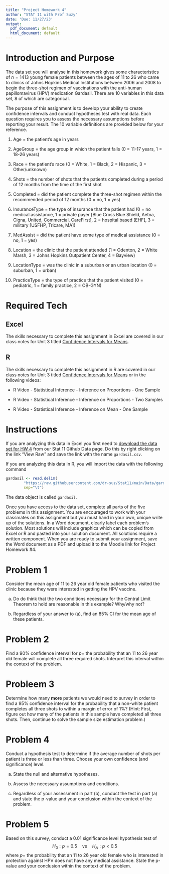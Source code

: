 ```yaml
---
title: "Project Homework 4"
author: "STAT 11 with Prof Suzy"
date: 'Due: 11/27/23'
output:
  pdf_document: default
  html_document: default
---
```


# Introduction and Purpose 

The data set you will analyse in this homework gives some characteristics of $n=1413$ young female patients between the ages of $11$ to $26$ who came to clinics of Johns Hopkins Medical Institutions between $2006$ and $2008$ to begin the three-shot regimen of vaccinations with the anti-human papillomavirus (HPV) medication Gardasil. There are $10$ variables in this data set, $8$ of which are categorical.    

The purpose of this assignment is to develop your ability to create confidence intervals and conduct hypotheses test with real data. Each question requires you to assess the necessary assumptions before reporting your result. The $10$ variable definitions are provided below for your reference. 

1. Age = the patient's age in years

2. AgeGroup = the age group in which the patient falls (0 = 11-17 years, 1 = 18-26 years)

3. Race = the patient's race (0 = White, 1 = Black, 2 = Hispanic, 3 = Other/unknown)

4. Shots = the number of shots that the patients completed during a period of 12 months from the time of the first shot

5. Completed = did the patient complete the three-shot regimen within the recommended period of 12 months (0 = no, 1 = yes)

6. InsuranceType = the type of insurance that the patient had (0 = no medical assistance, 1 = private payer [Blue Cross Blue Shield, Aetna, Cigna, United, Commercial, CareFirst], 2 = hospital based [EHF], 3 = military [USFHP, Tricare, MA])

7. MedAssist = did the patient have some type of medical assistance (0 = no, 1 = yes)

8. Location = the clinic that the patient attended (1 = Odenton, 2 = White Marsh, 3 = Johns Hopkins Outpatient Center, 4 = Bayview)

9. LocationType = was the clinic in a suburban or an urban location (0 = suburban, 1 = urban)

10. PracticeType = the type of practice that the patient visited (0 = pediatric, 1 = family practice, 2 = OB-GYN)

# Required Tech 

## Excel 

The skills necessary to complete this assignment in Excel are covered in our class notes for Unit 3 titled [Confidence Intervals for Means](https://dr-suz.github.io/Stat11/week10-2-S23.html).


## R

The skills necessary to complete this assignment in R are covered in our class notes for Unit 3 titled [Confidence Intervals for Means](https://dr-suz.github.io/Stat11/week10-2-S23.html) or in the following videos:

* R Video - Statistical Inference - Inference on Proportions - One Sample 

* R Video - Statistical Inference - Inference on Proportions - Two Samples

* R Video - Statistical Inference - Inference on Mean - One Sample 

# Instructions

If you are analyzing this data in Excel you first need to [download the data set for HW 4](https://github.com/ProfSuzy/Stat11/blob/main/Data/gardasil_data.txt) from our Stat 11 Github Data page. Do this by right clicking on the link "View Raw" and save the link with the name `gardasil.csv`. 

If you are analyzing this data in R, you will import the data with the following command
```r
gardasil <- read.delim(
        "https://raw.githubusercontent.com/dr-suz/Stat11/main/Data/gardasil_data.txt",
        sep="\t")
```
The data object is called `gardasil`. 

Once you have access to the data set, complete all parts of the five problems in this assignment. You are encouraged to work with your classmates on this assignment but you must hand in your own, unique write up of the solutions. In a Word document, clearly label each problem's solution. Most solutions will include graphics which can be copied from Excel or R and pasted into your solution document. All solutions require a written component. When you are ready to submit your assignment, save the Word document as a PDF and upload it to the Moodle link for Project Homework \#4.




# Problem 1 

Consider the mean age of $11$ to $26$ year old female patients who visited the clinic because they were interested in getting the HPV vaccine. 

(a) Do do think that the two conditions necessary for the Central Limit Theorem to hold are reasonable in this example? Why/why not? 

(b) Regardless of your answer to (a), find an $85\%$ CI for the mean age of these patients. 


# Problem 2 

Find a $90\%$ confidence interval for $p=$ the probability that an $11$ to $26$ year old female will complete all three required shots. Interpret this interval within the context of the problem. 


# Probleem 3 

Determine how many **more** patients we would need to survey in order to find a $95\%$ confidence interval for the probability that a non-white patient completes all three shots to within a margin of error of $1\%$? (Hint: First, figure out how many of the patients in this sample have completed all three shots. Then, continue to solve the sample size estimation problem.)


# Problem 4 

Conduct a hypothesis test to determine if the average number of shots per patient is three or less than three. Choose your own confidence (and significance) level.

(a) State the null and alternative hypotheses. 

(b) Assess the necessary assumptions and conditions. 

(c) Regardless of your assessment in part (b), conduct the test in part (a) and state the p-value and your conclusion within the context of the problem. 



# Problem 5 

Based on this survey, conduct a $0.01$ significance level hypothesis test of 
$$H_0: p=0.5 \quad \text{vs}\quad H_{A}: p< 0.5$$
where $p=$ the probability that an $11$ to $26$ year old female who is interested in protection against HPV does not have any medical assistance. State the p-value and your conclusion within the context of the problem. 
